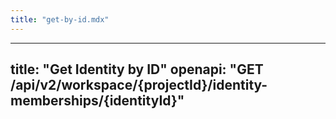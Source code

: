 ```yaml
---
title: "get-by-id.mdx"
---
```


---
title: "Get Identity by ID"
openapi: "GET /api/v2/workspace/{projectId}/identity-memberships/{identityId}"
---
